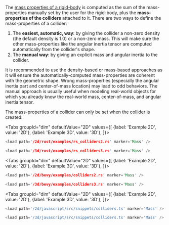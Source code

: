 

The [mass properties of a rigid-body](./rigid_bodies.mdx#mass-properties) is computed as the sum of the mass-properties
manually set by the user for the rigid-body, plus the **mass-properties of the colliders** attached to it. There are two
ways to define the mass-properties of a collider:
1. The **easiest, automatic, way**: by giving the collider a non-zero density (the default density is 1.0) or a non-zero
   mass. This will make sure the other mass-properties like the angular inertia tensor are computed automatically from
   the collider's shape.
2. The **manual way**: by giving an explicit mass and angular inertia to the collider.

It is recommended to use the density-based or mass-based approaches as it will ensure the automatically-computed
mass-properties are coherent with the geometric shape. Wrong mass-properties (especially the angular inertia part and
center-of-mass location) may lead to odd behaviors. The manual approach is usually useful when modeling real-world
objects for which you already know the real-world mass, center-of-mass, and angular inertia tensor.

The mass-properties of a collider can only be set when the collider is created:

<rapier>

<Tabs
groupId="dim"
defaultValue="2D"
values={[
{label: 'Example 2D', value: '2D'},
{label: 'Example 3D', value: '3D'},
]}>
<TabItem value="2D">

```rust
<load path='/2d/rust/examples/rs_colliders2.rs' marker='Mass' />
```

  </TabItem>
  <TabItem value="3D">

```rust
<load path='/3d/rust/examples/rs_colliders3.rs' marker='Mass' />
```

  </TabItem>
</Tabs>

</rapier>
<bevy>

<Tabs
groupId="dim"
defaultValue="2D"
values={[
{label: 'Example 2D', value: '2D'},
{label: 'Example 3D', value: '3D'},
]}>
<TabItem value="2D">

```rust
<load path='/2d/bevy/examples/colliders2.rs' marker='Mass' />
```

  </TabItem>
  <TabItem value="3D">

```rust
<load path='/3d/bevy/examples/colliders3.rs' marker='Mass' />
```

  </TabItem>
</Tabs>


</bevy>
<js>

<Tabs
groupId="dim"
defaultValue="2D"
values={[
{label: 'Example 2D', value: '2D'},
{label: 'Example 3D', value: '3D'},
]}>
<TabItem value="2D">

```js
<load path='/2d/javascript/src/snippets/colliders.ts' marker='Mass' />
```

  </TabItem>
  <TabItem value="3D">

```js
<load path='/3d/javascript/src/snippets/colliders.ts' marker='Mass' />
```

  </TabItem>
</Tabs>

</js>